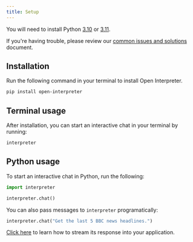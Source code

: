 ```yaml
---
title: Setup
---
```


<Check> You will need to install Python [3.10](https://chat.openai.com/share/019abc2b-78bf-4477-a315-a61672247651) or [3.11](https://chat.openai.com/share/019abc2b-78bf-4477-a315-a61672247651).</Check>

<Info>If you're having trouble, please review our [common issues and solutions](https://github.com/KillianLucas/open-interpreter/issues/164) document.</Info>

## Installation

Run the following command in your terminal to install Open Interpreter.

```bash
pip install open-interpreter
```

## Terminal usage

After installation, you can start an interactive chat in your terminal by running:

```bash
interpreter
```

## Python usage

To start an interactive chat in Python, run the following:

```python
import interpreter

interpreter.chat()
```

You can also pass messages to `interpreter` programatically:

```python
interpreter.chat("Get the last 5 BBC news headlines.")
```

[Click here](/usage/python/streaming-response) to learn how to stream its response into your application.